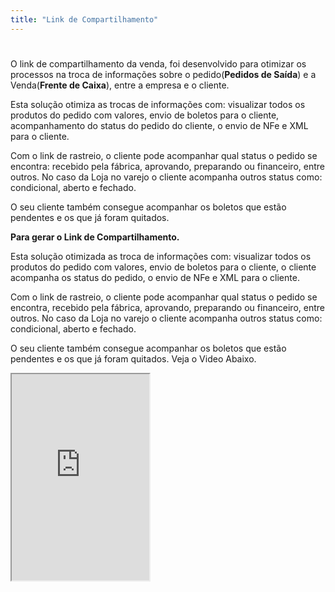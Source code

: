```yaml
---
title: "Link de Compartilhamento"
---
```


# 

O link de compartilhamento  da venda, foi desenvolvido para otimizar os processos na troca de informações sobre o pedido(**Pedidos de Saída**) e a Venda(**Frente de Caixa**), entre a empresa e o cliente.

Esta solução otimiza as trocas de informações com: visualizar todos os produtos do pedido com valores, envio de boletos para o cliente, acompanhamento do status do pedido do cliente, o envio de NFe e XML para o cliente.

Com o link de rastreio, o cliente pode acompanhar qual status o pedido se encontra: recebido pela fábrica, aprovando, preparando ou financeiro, entre outros. No caso da Loja no varejo o cliente acompanha outros status como: condicional, aberto e fechado.

O seu cliente também consegue acompanhar os boletos que estão pendentes e os que já foram quitados.

**Para gerar o Link de Compartilhamento.**

Esta solução otimizada as troca de informações com: visualizar todos os produtos do pedido com valores, envio de boletos para o cliente, o cliente acompanha os status do pedido, o envio de NFe e XML para o cliente.

Com o link de rastreio, o cliente pode acompanhar qual status o pedido se encontra, recebido pela fábrica, aprovando, preparando ou financeiro, entre outros. No caso da Loja no varejo o cliente acompanha outros status como: condicional, aberto e fechado.

O seu cliente também consegue acompanhar os boletos que estão pendentes e os que já foram quitados. Veja o Video Abaixo.

<iframe src="https://drive.google.com/file/d/16sRChL2AmGRRcn0WhrVfolZwv6xQpsMD/preview" width="220" height="330" allow="autoplay" />

```
```

2 - Localize o pedido/venda.

3 - Clique nas ações do pedido/venda, no canto direito.

4 - Selecione a opção **Gerar Link Compartilhamento**.

5 - Escaneie pelo QR code ou envie por WhatsApp para o cliente ou copie o link e envie para o cliente de outra maneira. Assista ao vídeo **Como Gerar o link de compartilhamento?** Clicando no link abaixo.

```
https://www.youtube.com/watch?v=YXM8xUErqFY
```